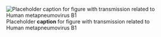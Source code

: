 ![Placeholder __caption__ for figure with transmission related to Human metapneumovirus B1](/img/placeholder.jpg)